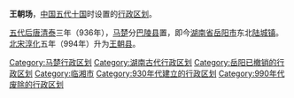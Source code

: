 '''王朝场'''，[[中国|中国]][[五代十国|五代十国]]时设置的[[行政区划|行政区划]]。

[[五代|五代]][[后唐|后唐]][[清泰|清泰]]三年（936年），[[马楚|马楚]]分[[巴陵县|巴陵县]]置，即今[[湖南省|湖南省]][[岳阳市|岳阳市]]东北[[陆城镇|陆城镇]]。[[北宋|北宋]][[淳化_(北宋)|淳化]]五年（994年）升为[[王朝县|王朝县]]。

{{湖南行政区划小作品}}
{{DEFAULTSORT:W}}
[[Category:马楚行政区划|Category:马楚行政区划]]
[[Category:湖南古代行政区划|Category:湖南古代行政区划]]
[[Category:岳阳已撤销的行政区划|Category:岳阳已撤销的行政区划]]
[[Category:临湘市|Category:临湘市]]
[[Category:930年代建立的行政区划|Category:930年代建立的行政区划]]
[[Category:990年代废除的行政区划|Category:990年代废除的行政区划]]